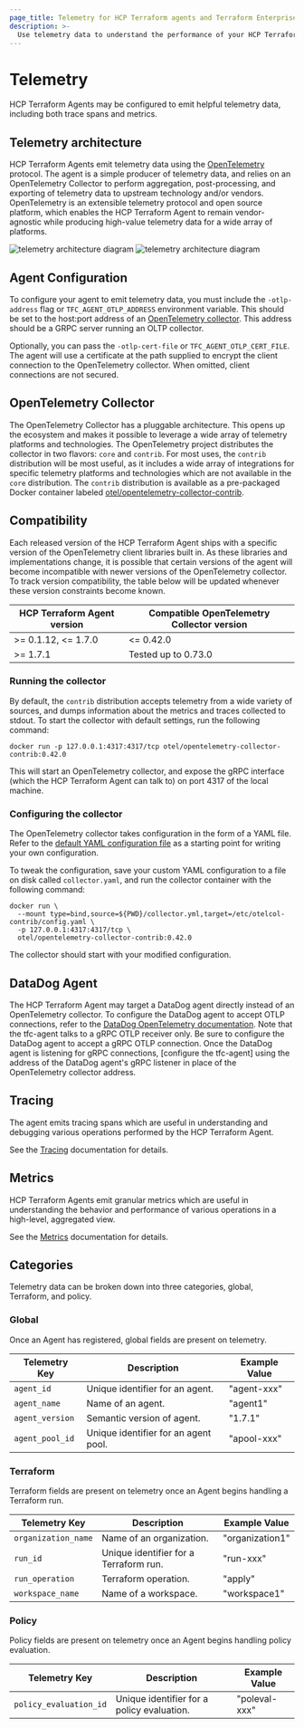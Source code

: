 ```yaml
---
page_title: Telemetry for HCP Terraform agents and Terraform Enterprise agents
description: >-
  Use telemetry data to understand the performance of your HCP Terraform Agents. Learn about telemetry architecture and how to run and configure telemetry for your agents.
---
```


# Telemetry

HCP Terraform Agents may be configured to emit helpful telemetry data,
including both trace spans and metrics.

## Telemetry architecture

HCP Terraform Agents emit telemetry data using the
[OpenTelemetry](https://opentelemetry.io/) protocol. The agent is a simple
producer of telemetry data, and relies on an OpenTelemetry Collector to perform
aggregation, post-processing, and exporting of telemetry data to upstream
technology and/or vendors. OpenTelemetry is an extensible telemetry protocol and
open source platform, which enables the HCP Terraform Agent to remain
vendor-agnostic while producing high-value telemetry data for a wide array
of platforms.

![telemetry architecture diagram](/public/img/telemetry-arch-light.png#light-theme-only)
![telemetry architecture diagram](/public/img/telemetry-arch-dark.png#dark-theme-only)

## Agent Configuration

To configure your agent to emit telemetry data, you must include the
`-otlp-address` flag or `TFC_AGENT_OTLP_ADDRESS` environment variable. This
should be set to the host:port address of an [OpenTelemetry
collector](https://opentelemetry.io/docs/concepts/data-collection/). This
address should be a GRPC server running an OLTP collector.

Optionally, you can pass the `-otlp-cert-file` or `TFC_AGENT_OTLP_CERT_FILE`.
The agent will use a certificate at the path supplied to encrypt the client
connection to the OpenTelemetry collector. When omitted, client connections are
not secured.

## OpenTelemetry Collector

The OpenTelemetry Collector has a pluggable architecture. This opens up the
ecosystem and makes it possible to leverage a wide array of telemetry platforms
and technologies. The OpenTelemetry project distributes the collector in two
flavors: `core` and `contrib`. For most uses, the `contrib` distribution will
be most useful, as it includes a wide array of integrations for specific
telemetry platforms and technologies which are not available in the `core`
distribution. The `contrib` distribution is available as a pre-packaged
Docker container labeled
[otel/opentelemetry-collector-contrib](https://hub.docker.com/r/otel/opentelemetry-collector-contrib).

## Compatibility

Each released version of the HCP Terraform Agent ships with a specific version
of the OpenTelemetry client libraries built in. As these libraries and
implementations change, it is possible that certain versions of the agent will
become incompatible with newer versions of the OpenTelemetry collector. To
track version compatibility, the table below will be updated whenever these
version constraints become known.

| HCP Terraform Agent version | Compatible OpenTelemetry Collector version |
| ----------------------------- | ------------------------------------------ |
| >= 0.1.12, <= 1.7.0           | <= 0.42.0                                  |
| >= 1.7.1                      | Tested up to 0.73.0                        |

### Running the collector

By default, the `contrib` distribution accepts telemetry from a wide variety of
sources, and dumps information about the metrics and traces collected to stdout.
To start the collector with default settings, run the following command:

```
docker run -p 127.0.0.1:4317:4317/tcp otel/opentelemetry-collector-contrib:0.42.0
```

This will start an OpenTelemetry collector, and expose the gRPC interface (which
the HCP Terraform Agent can talk to) on port 4317 of the local machine.

### Configuring the collector

The OpenTelemetry collector takes configuration in the form of a YAML file. Refer to the [default YAML configuration file](https://github.com/open-telemetry/opentelemetry-collector-releases/blob/main/distributions/otelcol-contrib/config.yaml) as a starting point for writing your own configuration.

To tweak the configuration, save your custom YAML configuration to a file on
disk called `collector.yaml`, and run the collector container with the
following command:

```
docker run \
  --mount type=bind,source=${PWD}/collector.yml,target=/etc/otelcol-contrib/config.yaml \
  -p 127.0.0.1:4317:4317/tcp \
  otel/opentelemetry-collector-contrib:0.42.0
```

The collector should start with your modified configuration.

## DataDog Agent

The HCP Terraform Agent may target a DataDog agent directly instead of an
OpenTelemetry collector. To configure the DataDog agent to accept OTLP
connections, refer to the [DataDog OpenTelemetry
documentation](https://docs.datadoghq.com/opentelemetry/otlp_ingest_in_the_agent).
Note that the tfc-agent talks to a gRPC OTLP receiver only. Be sure to
configure the DataDog agent to accept a gRPC OTLP connection. Once the
DataDog agent is listening for gRPC connections, [configure the tfc-agent] using
the address of the DataDog agent's gRPC listener in place of the OpenTelemetry
collector address.

## Tracing

The agent emits tracing spans which are useful in understanding and debugging
various operations performed by the HCP Terraform Agent.

See the [Tracing](/terraform/cloud-docs/agents/tracing) documentation for details.

## Metrics

HCP Terraform Agents emit granular metrics which are useful in understanding
the behavior and performance of various operations in a high-level, aggregated
view.

See the [Metrics](/terraform/cloud-docs/agents/metrics) documentation for details.

## Categories

Telemetry data can be broken down into three categories, global, Terraform, and policy.

### Global
Once an Agent has registered, global fields are present on telemetry.

| Telemetry Key            | Description                             | Example Value      |
| ------------------------ | --------------------------------------- | ------------------ |
| `agent_id`               | Unique identifier for an agent.         | "agent-xxx"        |
| `agent_name`             | Name of an agent.                       | "agent1"           |
| `agent_version`          | Semantic version of agent.              | "1.7.1"            |
| `agent_pool_id`          | Unique identifier for an agent pool.    | "apool-xxx"        |

### Terraform
Terraform fields are present on telemetry once an Agent begins handling a Terraform run.

| Telemetry Key            | Description                              | Example Value     |
| ------------------------ | ---------------------------------------- | ----------------- |
| `organization_name`      | Name of an organization.                 | "organization1"   |
| `run_id`                 | Unique identifier for a Terraform run.   | "run-xxx"         |
| `run_operation`          | Terraform operation.                     | "apply"           |
| `workspace_name`         | Name of a workspace.                     | "workspace1"      |

### Policy
Policy fields are present on telemetry once an Agent begins handling policy evaluation.

| Telemetry Key            | Description                               | Example Value    |
| ------------------------ | ----------------------------------------- | ---------------- |
| `policy_evaluation_id`   | Unique identifier for a policy evaluation.| "poleval-xxx"    |
